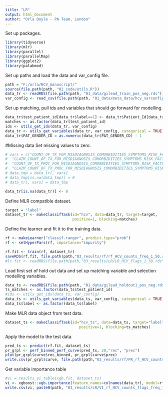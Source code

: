 ```yaml
---
title: "LR"
output: html_document
author: "Orla Doyle - PA Team, London"
---
```

Set up packages. 
```r
library(tidyverse)
library(mlr)
library(parallel)
library(parallelMap)
library(ggplot2)
library(palabmod)
```

Set up paths and load the data and var_config file. 
```r
path = "F:/orla/HCV_manuscript/"
source(file.path(path, "02_code/utils.R"))
data_tr <- readRDS(file.path(path, "01_data/gilead_train_pos_neg.rds"))
var_config <- read_csv(file.path(path, "01_data/meta_data/hcv_varconfig_counts_freq.csv"))
```

Set up matching, pull ids and variables that should go forward for modelling. 
```r
data_tr$test_patient_id[data_tr$label==1] <- data_tr$Patient_Id[data_tr$label==1]
matches <- as.factor(data_tr$test_patient_id)
ids <- utils_get_ids(data_tr, var_config)
data_tr <- utils_get_variables(data_tr, var_config, categorical = TRUE)
data_tr$PAT_GENDER_CD = as.numeric(data_tr$PAT_GENDER_CD) - 1 
```

#Missing data
Set missing values to zero. 
```r
# vars = c("COUNT_OF_TX_FOR_MISDIAGNOSIS_COMORBIDITIES_SYMPTOMS_RISK_FACTORS",
#  "CLAIM_COUNT_OF_TX_FOR_MISDIAGNOSIS_COMORBIDITIES_SYMPTOMS_RISK_FACTORS",
#  "COUNT_OF_TX_PROC_FOR_MISDIAGNOSIS_COMORBIDITIES_SYMPTOMS_RISK_FACTORS",
#  "CLAIM_COUNT_OF_TX_PROC_FOR_MISDIAGNOSIS_COMORBIDITIES_SYMPTOMS_RISK_FACTORS")
# data_tmp = data_tr[, vars]
# data_tmp[is.na(data_tmp)] = 0
# data_tr[, vars] = data_tmp

data_tr[is.na(data_tr)] <- 0

```

Define MLR compatible dataset. 
```r
target = "label"
dataset_tr <- makeClassifTask(id="hcv", data=data_tr, target=target, 
                              positive=1, blocking=matches)

```

Define the learner and fit it to the training data. 
```r
rf <- makeLearner("classif.ranger", predict.type="prob")
rf <- setHyperPars(rf, importance="impurity")

rf.fit <- train(rf, dataset_tr)
saveRDS(rf.fit, file.path(path,"03_results/rf/rf_HCV_counts_freq_1_50.rds"))
#lr.fit <- readRDS(file.path(path,"03_results/LR/LR_HCV_flags_1_50.rds"))
```
Load first set of hold out data and set up matching variable and selection modelling variables. 
```r
data_ts <- readRDS(file.path(path, "01_data/gilead_holdout1_pos_neg.rds"))
ts_matches <- as.factor(data_ts$test_patient_id)
#ids <- utils_get_ids(data_ts, var_config)
data_ts <- utils_get_variables(data_ts, var_config, categorical = TRUE)
data_ts$label <- as.factor(data_ts$label)
```
Make MLR data object from test data. 
```r
dataset_ts <- makeClassifTask(id="hcv_ts", data=data_ts, target="label",
                                 positive=1, blocking=ts_matches)
```
Apply the model to the test data. 
```r
pred_ts <- predict(rf.fit, dataset_ts)
pr_grpl <- perf_binned_perf_curve(pred_ts, 20,"rec", "prec")
plot(pr_grpl$curve$rec_binned, pr_grpl$curve$prec)
write.csv(pr_grpl$curve, file.path(path,"03_results/rf/PR_rf_HCV_counts_freq_1_50.rds"))
```
Get variable importance table
```r
#vi = results_vi_table(xgb.fit, dataset_ts)
vi <- xgboost::xgb.importance(feature_names=colnames(data_tr), model=rf.fit$learner.model)
write.csv(vi, paste0(path, "03_results/LR/VI_rf_HCV_counts_flags_freq_1_50.csv"))
```